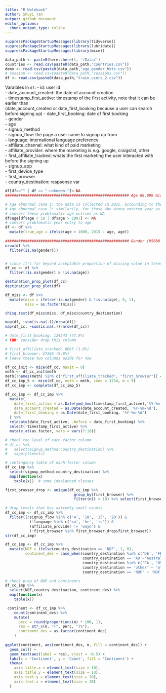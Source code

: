 ```yaml
---
title: "R Notebook"
author: Shuyi Tan
output: github_document
editor_options: 
  chunk_output_type: inline
---
```


```r
suppressPackageStartupMessages(library(tidyverse))
suppressPackageStartupMessages(library(lubridate))
suppressPackageStartupMessages(library(mice))
```

```r
data_path <- paste0(here::here(), '/Data/')
countries <- read.csv(paste0(data_path,"countries.csv"))
demo <- read.csv(paste0(data_path,"age_gender_bkts.csv"))   
# session <- read.csv(paste0(data_path,"sessions.csv"))
df <- read.csv(paste0(data_path,"train_users_2.csv"))
```

Varaibles in `df`: 
- id: user id  
- date_account_created: the date of account creation  
- timestamp_first_active: timestamp of the first activity, note that it can be earlier than  
(date_account_created or date_first_booking because a user can search before signing up)
- date_first_booking: date of first booking  
- gender  
- age  
- signup_method  
- signup_flow: the page a user came to signup up from  
- language: international language preference  
- affiliate_channel: what kind of paid marketing  
- affiliate_provider: where the marketing is e.g. google, craigslist, other  
- first_affiliate_tracked: whats the first marketing the user interacted with before the signing up  
- signup_app  
- first_device_type  
- first_browser  
- country_destination: respsonse var  

```r
df[df=="" | df == "-unknown-"]<-NA
######################################################## Age 88,898 missing vale (41.6%)

# Age abnormal case 1: the data is collected in 2015, accounding to the Airbnb term of use, the minimum age required for account creation is 18, so I assume ages < 18 are faulty inputs
# Age abnormal case 2: similarily, for those who wrong entered year as age, if it's greater than 2015-18 = 1997, it;s faulty (750 rows)
# convert these problematic age entries as NA
df$age[df$age < 18 | df$age > 1997] <- NA
# convert problematic year entry to age
df <- df %>% 
  mutate(true_age = ifelse(age > 1000, 2015 - age, age))
  
######################################################## Gender (95688 missing value) - (44.8%)
nrow(df %>% 
  filter(is.na(gender))) 


# since it's far beyond acceptable proportion of missing value in terms of age and gender, I think a complete case analysis is perhaps more reasonable than imputed data analysis (will verify)
df_cc <- df %>% 
  filter(!is.na(gender) & !is.na(age))
```


```r
destination_prop_plot(df_cc)
destination_prop_plot(df)

df_miss <- df %>% 
  mutate(miss = ifelse(!is.na(gender) & !is.na(age), 0, 1),
         miss = as.factor(miss)) 

chisq.test(df_miss$miss, df_miss$country_destination)
```


```r
map(df, ~sum(is.na(.))/nrow(df))
map(df_cc, ~sum(is.na(.))/nrow(df_cc))

# date_first_booking: 124543 (47.9%) 
# TBD: consider drop this column 

# first_affiliate_tracked: 6065 (1.6%)
# first_browser: 27266 (9.8%)
# leave these two columns aside for now
```

```r
df_cc_init <- mice(df_cc, maxit = 0)
meth <- df_cc_init$meth
meth[!names(meth) %in% c("first_affiliate_tracked", "first_browser")] <- ""
df_cc_imp_5 <- mice(df_cc, meth = meth, seed = 1234, m = 5)
df_cc_imp <- complete(df_cc_imp_5)
```


```r
df_cc_imp <- df_cc_imp %>%
  mutate(
    date_first_active = as.Date(ymd_hms(timestamp_first_active),'%Y-%m-%d'),
    date_account_created = as.Date(date_account_created, '%Y-%m-%d'),
    date_first_booking = as.Date(date_first_booking, '%Y-%m-%d')
  ) %>% 
  relocate(date_first_active, .before = date_first_booking) %>%
  select(-timestamp_first_active) %>%
  mutate_at(as.factor,.vars = vars(7:16)) 
```

```r
# check the level of each factor column
# df_cc %>% 
#   select(signup_method:country_destination) %>%
#   sapply(levels)

# contingency table of each factor column
df_cc_imp %>%
  select(signup_method:country_destination) %>%
  map(function(x)
    table(x))  # some inbalanced classes

first_browser_drop <- unique(df_cc_imp %>%
                               group_by(first_browser) %>%
                               filter(n() < 10) %>% select(first_browser))

# drop levels that has extremly small counts 
df_cc_imp <- df_cc_imp %>%
  filter((!signup_flow %in% c('4', '10', '15', '20')) &
           (!language %in% c('ca', 'hr', 'is')) &
           (affiliate_provider != 'wayn') &
           (!first_browser %in% first_browser_drop$first_browser))
str(df_cc_imp)  
```


```r
df_cc_imp <- df_cc_imp %>% 
  mutate(NDF = ifelse(country_destination == 'NDF', 1, 0),
         continent_des = case_when(country_destination %in% c('DE', 'FR', 'GB', 'IT', 'NL', 'PT', 'ES')~'Europe',
                                   country_destination == 'AU'~'Australia',
                                   country_destination %in% c('CA', 'US')~'Americas',
                                   country_destination == 'other' ~ 'other',
                                   country_destination == 'NDF' ~ 'NDF'))

# check prop of NDF and continents                                   
df_cc_imp %>%
  select(NDF,country_destination, continent_des) %>%
  map(function(x)
    table(x))                                                                
```

```r
 continent <- df_cc_imp %>%
    count(continent_des) %>%
    mutate(
      perc = round(proportions(n) * 100, 1),
      res = str_c(n, "(", perc, ")%"),
      continent_des = as.factor(continent_des)
    )
  
ggplot(continent, aes(continent_des, n, fill = continent_des)) +
  geom_col() +
  geom_text(aes(label = res), vjust = -0.5) +
  labs(x = 'Continent', y = 'Count', fill = 'Continent') +
  theme(
    axis.title.x = element_text(size = 10),
    axis.title.y = element_text(size = 10),
    axis.text.y = element_text(size = 10),
    axis.text.x = element_text(size = 10)
  )
```















